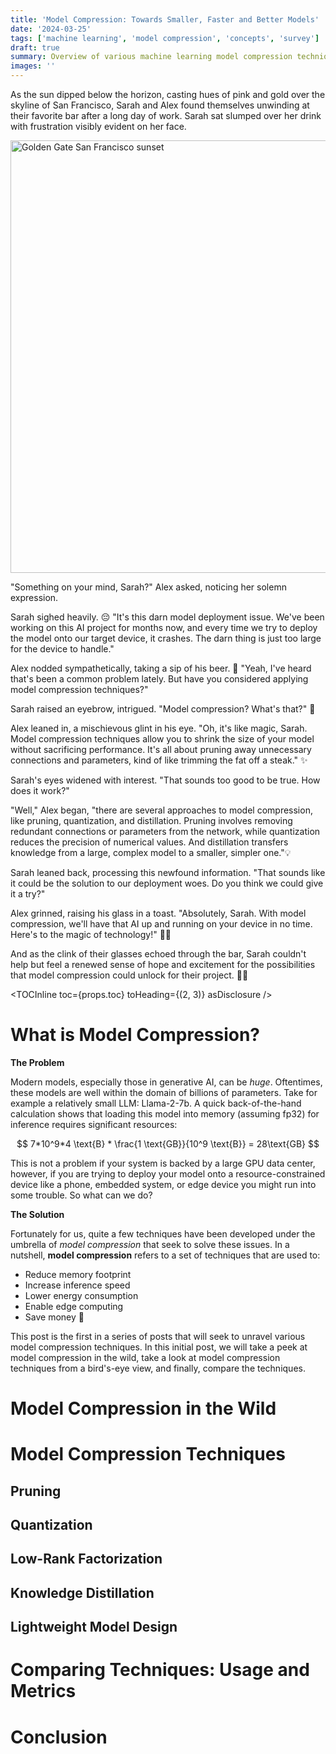 ```yaml
---
title: 'Model Compression: Towards Smaller, Faster and Better Models'
date: '2024-03-25'
tags: ['machine learning', 'model compression', 'concepts', 'survey']
draft: true
summary: Overview of various machine learning model compression techniques.
images: ''
---
```


As the sun dipped below the horizon, casting hues of pink and gold over the skyline of San Francisco, Sarah and Alex found themselves unwinding at their favorite bar after a
long day of work. Sarah sat slumped over her drink with frustration visibly evident on her face.

<Image
  src="/static/images/model-compression/model-compression/goldengate-sf-sunset.jpg"
  alt="Golden Gate San Francisco sunset"
  width="968"
  height="692"
/>

"Something on your mind, Sarah?" Alex asked, noticing her solemn expression.

Sarah sighed heavily. 😔 "It's this darn model deployment issue.
We've been working on this AI project for months now, and every time we try to deploy the model onto our target device, it crashes.
The darn thing is just too large for the device to handle."

Alex nodded sympathetically, taking a sip of his beer. 🍺 "Yeah, I've heard that's been a common problem lately. But have you considered applying model compression techniques?"

Sarah raised an eyebrow, intrigued. "Model compression? What's that?" 🤔

Alex leaned in, a mischievous glint in his eye. "Oh, it's like magic, Sarah.
Model compression techniques allow you to shrink the size of your model without sacrificing performance.
It's all about pruning away unnecessary connections and parameters, kind of like trimming the fat off a steak." ✨

Sarah's eyes widened with interest. "That sounds too good to be true. How does it work?"

"Well," Alex began, "there are several approaches to model compression, like pruning, quantization, and distillation.
Pruning involves removing redundant connections or parameters from the network, while quantization reduces the precision of numerical values.
And distillation transfers knowledge from a large, complex model to a smaller, simpler one."💡

Sarah leaned back, processing this newfound information. "That sounds like it could be the solution to our deployment woes. Do you think we could give it a try?"

Alex grinned, raising his glass in a toast. "Absolutely, Sarah. With model compression,
we'll have that AI up and running on your device in no time. Here's to the magic of technology!" 🥂✨

And as the clink of their glasses echoed through the bar,
Sarah couldn't help but feel a renewed sense of hope and excitement for the possibilities that model compression could unlock for their project. 🌟🚀

<TOCInline toc={props.toc} toHeading={(2, 3)} asDisclosure />

# What is Model Compression?

**The Problem**

Modern models, especially those in
generative AI, can be _huge_. Oftentimes, these models are well within the domain of billions of parameters. Take for example a relatively small LLM: Llama-2-7b. A quick back-of-the-hand
calculation shows that loading this model into memory (assuming fp32) for inference requires significant resources:

$$
7*10^9*4 \text{B} * \frac{1 \text{GB}}{10^9 \text{B}} = 28\text{GB}
$$

This is not a problem if your system is backed by a large GPU data center, however, if you are trying to deploy your model onto a resource-constrained device like a phone, embedded system, or edge device
you might run into some trouble. So what can we do?

**The Solution**

Fortunately for us, quite a few techniques have been developed under the umbrella of _model compression_ that seek to solve these issues.
In a nutshell, **model compression** refers to a set of techniques that are used to:

- Reduce memory footprint
- Increase inference speed
- Lower energy consumption
- Enable edge computing
- Save money 💸

This post is the first in a series of posts that will seek to unravel various model compression techniques. In this initial post, we will take a peek at model compression in the wild, take a look at model compression techniques
from a bird's-eye view, and finally, compare the techniques.

# Model Compression in the Wild

# Model Compression Techniques

## Pruning

## Quantization

## Low-Rank Factorization

## Knowledge Distillation

## Lightweight Model Design

# Comparing Techniques: Usage and Metrics

# Conclusion
